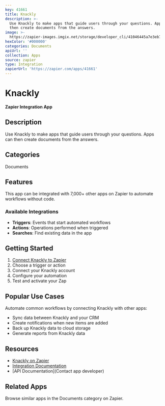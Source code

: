 ```yaml
---
key: 41661
title: Knackly
description: >-
  Use Knackly to make apps that guide users through your questions. Apps can
  then create documents from the answers.
image: >-
  https://zapier-images.imgix.net/storage/developer_cli/41046445a7e3eb71b679f8c4af8042be.png?auto=format%2Ccompress&ixlib=python-3.0.0&q=50
hexColor: '#000000'
categories: Documents
apiUrl: ''
collection: Apps
source: zapier
type: Integration
zapierUrl: 'https://zapier.com/apps/41661'
---
```

# Knackly

**Zapier Integration App**

## Description

Use Knackly to make apps that guide users through your questions. Apps can then create documents from the answers.

## Categories

Documents

## Features

This app can be integrated with 7,000+ other apps on Zapier to automate workflows without code.

### Available Integrations

- **Triggers**: Events that start automated workflows
- **Actions**: Operations performed when triggered
- **Searches**: Find existing data in the app

## Getting Started

1. [Connect Knackly to Zapier](https://zapier.com/apps/41661)
2. Choose a trigger or action
3. Connect your Knackly account
4. Configure your automation
5. Test and activate your Zap

## Popular Use Cases

Automate common workflows by connecting Knackly with other apps:

- Sync data between Knackly and your CRM
- Create notifications when new items are added
- Back up Knackly data to cloud storage
- Generate reports from Knackly data

## Resources

- [Knackly on Zapier](https://zapier.com/apps/41661)
- [Integration Documentation](https://zapier.com/apps/41661/integrations)
- [API Documentation](Contact app developer)

## Related Apps

Browse similar apps in the Documents category on Zapier.

